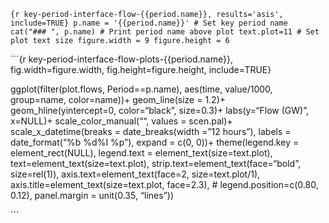 
```{r key-period-interface-flow-{{period.name}}, results='asis', include=TRUE}
p.name = '{{period.name}}' # Set key period name
cat("### ", p.name) # Print period name above plot
text.plot=11 # Set plot text size
figure.width = 9
figure.height = 6
```

```{r key-period-interface-flow-plots-{{period.name}}, fig.width=figure.width, fig.height=figure.height, include=TRUE}

ggplot(filter(plot.flows, Period==p.name), aes(time, value/1000, group=name, color=name))+
      geom_line(size = 1.2)+
      geom_hline(yintercept=0, color="black", size=0.3)+
      labs(y="Flow (GW)", x=NULL)+
      scale_color_manual("", values = scen.pal)+
      scale_x_datetime(breaks = date_breaks(width = "12 hours"), labels = date_format("%b %d\n%I %p"), expand = c(0, 0))+
              theme(legend.key = element_rect(NULL),
                  legend.text = element_text(size=text.plot),
                  text=element_text(size=text.plot),
                  strip.text=element_text(face="bold", size=rel(1)),
                  axis.text=element_text(face=2, size=text.plot/1),
                  axis.title=element_text(size=text.plot, face=2.3),
                  # legend.position=c(0.80, 0.12),
                  panel.margin = unit(0.35, "lines"))    
  
```



  
  